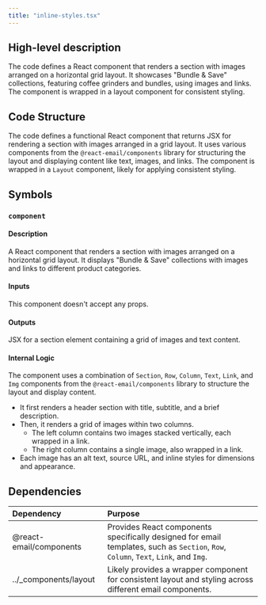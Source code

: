 ```yaml
---
title: "inline-styles.tsx"
---
```


## High-level description
The code defines a React component that renders a section with images arranged on a horizontal grid layout. It showcases "Bundle & Save" collections, featuring coffee grinders and bundles, using images and links. The component is wrapped in a layout component for consistent styling.

## Code Structure
The code defines a functional React component that returns JSX for rendering a section with images arranged in a grid layout. It uses various components from the `@react-email/components` library for structuring the layout and displaying content like text, images, and links. The component is wrapped in a `Layout` component, likely for applying consistent styling.

## Symbols

### `component`
#### Description
A React component that renders a section with images arranged on a horizontal grid layout. It displays "Bundle & Save" collections with images and links to different product categories.

#### Inputs
This component doesn't accept any props.

#### Outputs
JSX for a section element containing a grid of images and text content.

#### Internal Logic
The component uses a combination of `Section`, `Row`, `Column`, `Text`, `Link`, and `Img` components from the `@react-email/components` library to structure the layout and display content. 

- It first renders a header section with title, subtitle, and a brief description.
- Then, it renders a grid of images within two columns. 
    - The left column contains two images stacked vertically, each wrapped in a link.
    - The right column contains a single image, also wrapped in a link.
- Each image has an alt text, source URL, and inline styles for dimensions and appearance.

## Dependencies
| Dependency | Purpose |
|:-----------|:--------|
| @react-email/components | Provides React components specifically designed for email templates, such as `Section`, `Row`, `Column`, `Text`, `Link`, and `Img`. |
| ../_components/layout |  Likely provides a wrapper component for consistent layout and styling across different email components. | 
